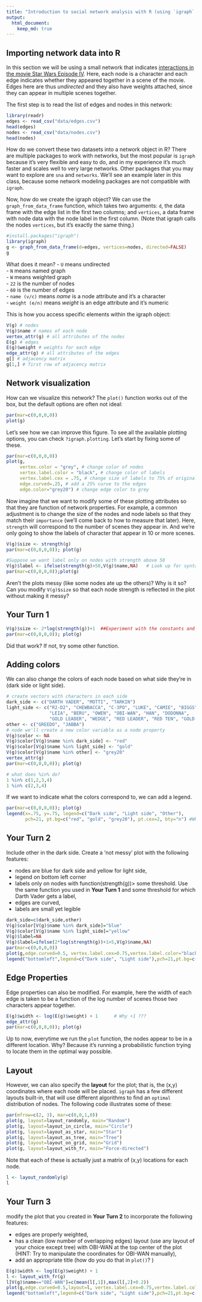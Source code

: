 ```yaml
---
title: "Introduction to social network analysis with R (using `igraph` package)"
output: 
  html_document:
    keep_md: true
---
```


## Importing network data into R

In this section we will be using a small network that indicates [interactions in the movie Star Wars Episode IV](http://evelinag.com/blog/2015/12-15-star-wars-social-network/). Here, each node is a character and each edge indicates whether they appeared together in a scene of the movie. Edges here are thus _undirected_ and they also have weights attached, since they can appear in multiple scenes together.

The first step is to read the list of edges and nodes in this network:

```r
library(readr)
edges <- read_csv("data/edges.csv")
head(edges)
nodes <- read_csv("data/nodes.csv")
head(nodes)
```

<!--For example, we learn that C-3PO and R2-D2 appeared in 17 scenes together.-->

How do we convert these two datasets into a network object in R? There are multiple packages to work with networks, but the most popular is `igraph` because it's very flexible and easy to do, and in my experience it's much faster and scales well to very large networks. Other packages that you may want to explore are `sna` and `networks`. We'll see an example later in this class, because some network modeling packages are not compatible with `igraph`.

Now, how do we create the igraph object? We can use the `graph_from_data_frame` function, which takes two arguments: `d`, the data frame with the edge list in the first two columns; and `vertices`, a data frame with node data with the node label in the first column. (Note that igraph calls the nodes `vertices`, but it's exactly the same thing.)

```r
#install.packages("igraph")
library(igraph)
g <- graph_from_data_frame(d=edges, vertices=nodes, directed=FALSE)
g
```

What does it mean?
- `U` means undirected  
- `N` means named graph  
- `W` means weighted graph  
- `22` is the number of nodes  
- `60` is the number of edges  
- `name (v/c)` means _name_ is a node attribute and it's a character  
- `weight (e/n)` means _weight_ is an edge attribute and it's numeric  

This is how you access specific elements within the igraph object:

```r
V(g) # nodes
V(g)$name # names of each node
vertex_attr(g) # all attributes of the nodes
E(g) # edges
E(g)$weight # weights for each edge
edge_attr(g) # all attributes of the edges
g[] # adjacency matrix
g[1,] # first row of adjacency matrix
```

## Network visualization

How can we visualize this network? The `plot()` function works out of the box, but the default options are often not ideal:

```r
par(mar=c(0,0,0,0))
plot(g)
```

Let's see how we can improve this figure. To see all the available plotting options, you can check `?igraph.plotting`. Let's start by fixing some of these.

```r
par(mar=c(0,0,0,0))
plot(g,
     vertex.color = "grey", # change color of nodes
     vertex.label.color = "black", # change color of labels
     vertex.label.cex = .75, # change size of labels to 75% of original size
     edge.curved=.25, # add a 25% curve to the edges
     edge.color="grey20") # change edge color to grey
```

Now imagine that we want to modify some of these plotting attributes so that they are function of network properties. For example, a common adjustment is to change the size of the nodes and node labels so that they match their `importance` (we'll come back to how to measure that later). Here, `strength` will correspond to the number of scenes they appear in. And we're only going to show the labels of character that appear in 10 or more scenes.

```r
V(g)$size <- strength(g)
par(mar=c(0,0,0,0)); plot(g)

#Suppose we want label only on nodes with strength above 50
V(g)$label <- ifelse(strength(g)>50,V(g)$name,NA)   # Look up for syntax and use of ifelse in help page/internet
par(mar=c(0,0,0,0));plot(g)

```

Aren't the plots messy (like some nodes ate up the others)? Why is it so? Can you modify `V(g)$size` so that each node strength is reflected in the plot without making it messy?

## Your Turn 1
```r
V(g)$size <- 2*log(strength(g))+1  ##Experiment with the constants and the function to get nice plot
par(mar=c(0,0,0,0)); plot(g)
```

Did that work? If not, try some other function.

## Adding colors

We can also change the colors of each node based on what side they're in (dark side or light side).

```r
# create vectors with characters in each side
dark_side <- c("DARTH VADER", "MOTTI", "TARKIN")
light_side <- c("R2-D2", "CHEWBACCA", "C-3PO", "LUKE", "CAMIE", "BIGGS",
                "LEIA", "BERU", "OWEN", "OBI-WAN", "HAN", "DODONNA",
                "GOLD LEADER", "WEDGE", "RED LEADER", "RED TEN", "GOLD FIVE")
other <- c("GREEDO", "JABBA")
# node we'll create a new color variable as a node property
V(g)$color <- NA
V(g)$color[V(g)$name %in% dark_side] <- "red"
V(g)$color[V(g)$name %in% light_side] <- "gold"
V(g)$color[V(g)$name %in% other] <- "grey20"
vertex_attr(g)
par(mar=c(0,0,0,0)); plot(g)

# what does %in% do?
1 %in% c(1,2,3,4)
1 %in% c(2,3,4)
```

If we want to indicate what the colors correspond to, we can add a legend.
```r
par(mar=c(0,0,0,0)); plot(g)
legend(x=.75, y=.75, legend=c("Dark side", "Light side", "Other"), 
       pch=21, pt.bg=c("red", "gold", "grey20"), pt.cex=2, bty="n") #What does everything inside legend() mean?
```

## Your Turn 2
Include other in the dark side. Create a 'not messy' plot with the following features:

* nodes are blue for dark side and yellow for light side,
* legend on bottom left corner
* labels only on nodes with function(strength(g))> some threshold. Use the same function you used in __Your Turn 1__ and some threshold for which Darth Vader gets a label,
* edges are curved,
* labels are small yet legible

```r
dark_side=c(dark_side,other)
V(g)$color[V(g)$name %in% dark_side]="blue"
V(g)$color[V(g)$name %in% light_side]="yellow"
V(g)$label=NA
V(g)$label=ifelse(2*log(strength(g))+1>5,V(g)$name,NA)
par(mar=c(0,0,0,0))
plot(g,edge.curved=0.5, vertex.label.cex=0.75,vertex.label.color="black")
legend("bottomleft",legend=c("Dark side", "Light side"),pch=21,pt.bg=c("blue","yellow"),pt.cex=2,bty="n")

```


## Edge Properties

Edge properties can also be modified. For example, here the width of each edge is taken to be a function of the log number of scenes those two characters appear together.
```r
E(g)$width <- log(E(g)$weight) + 1      # Why +1 ???
edge_attr(g)
par(mar=c(0,0,0,0)); plot(g)
```

Up to now, everytime we run the `plot` function, the nodes appear to be in a different location. Why? Because it's running a probabilistic function trying to locate them in the optimal way possible.

## Layout

However, we can also specify the __layout__ for the plot; that is, the (x,y) coordinates where each node will be placed. `igraph` has a few different layouts built-in, that will use different algorithms to find an `optimal` distribution of nodes. The following code illustrates some of these:

```r
par(mfrow=c(2, 3), mar=c(0,0,1,0))
plot(g, layout=layout_randomly, main="Random")
plot(g, layout=layout_in_circle, main="Circle")
plot(g, layout=layout_as_star, main="Star")
plot(g, layout=layout_as_tree, main="Tree")
plot(g, layout=layout_on_grid, main="Grid")
plot(g, layout=layout_with_fr, main="Force-directed")
```

Note that each of these is actually just a matrix of (x,y) locations for each node.

```r
l <- layout_randomly(g)
l
```

## Your Turn 3
modify the plot that you created in __Your Turn 2__ to incorporate the following features:

* edges are properly weighted,
* has a clean (low number of overlapping edges) layout (use any layout of your choice except tree) with OBI-WAN at the top center of the plot (HINT: Try to manipulate the coordinates for OBI-WAN manually),
* add an appropriate title (how do you do that in `plot()`? )
```r
E(g)$width <- log(E(g)$weight) + 1
l <- layout_with_fr(g)
l[V(g)$name=="OBI-WAN"]=c(mean(l[,1]),max(l[,2]+0.2))
plot(g,edge.curved=0.5,layout=l, vertex.label.cex=0.75,vertex.label.color="black")
legend("bottomleft",legend=c("Dark side", "Light side"),pch=21,pt.bg=c("blue","yellow"),pt.cex=2,bty="n")
```




